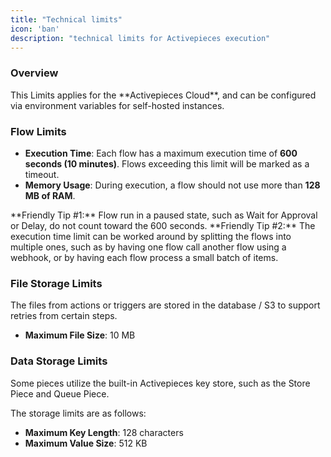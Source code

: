 ```yaml
---
title: "Technical limits"
icon: 'ban'
description: "technical limits for Activepieces execution"
---
```


### Overview

<Warning>
This Limits applies for the **Activepieces Cloud**, and can be configured via environment variables for self-hosted instances.
</Warning>

### Flow Limits

- **Execution Time**: Each flow has a maximum execution time of **600 seconds (10 minutes)**. Flows exceeding this limit will be marked as a timeout.
- **Memory Usage**: During execution, a flow should not use more than **128 MB of RAM**.

<Tip>
**Friendly Tip #1:** Flow run in a paused state, such as Wait for Approval or Delay, do not count toward the 600 seconds.
</Tip>

<Tip>
**Friendly Tip #2:** The execution time limit can be worked around by splitting the flows into multiple ones, such as by having one flow call another flow using a webhook, or by having each flow process a small batch of items.
</Tip>

### File Storage Limits
<Info>
The files from actions or triggers are stored in the database / S3 to support retries from certain steps.
</Info>

- **Maximum File Size**: 10 MB 

### Data Storage Limits

Some pieces utilize the built-in Activepieces key store, such as the Store Piece and Queue Piece.

The storage limits are as follows:

- **Maximum Key Length**: 128 characters
- **Maximum Value Size**: 512 KB



